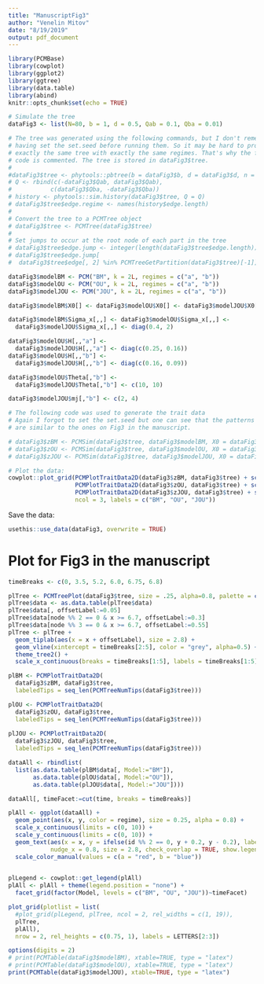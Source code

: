 ```yaml
---
title: "ManuscriptFig3"
author: "Venelin Mitov"
date: "8/19/2019"
output: pdf_document
---
```


```r
library(PCMBase)
library(cowplot)
library(ggplot2)
library(ggtree)
library(data.table)
library(abind)
knitr::opts_chunk$set(echo = TRUE)
```

```r
# Simulate the tree
dataFig3 <- list(N=80, b = 1, d = 0.5, Qab = 0.1, Qba = 0.01)

# The tree was generated using the following commands, but I don't remember
# having set the set.seed before running them. So it may be hard to produce
# exactly the same tree with exactly the same regimes. That's why the following
# code is commented. The tree is stored in dataFig3$tree.
#
#dataFig3$tree <- phytools::pbtree(b = dataFig3$b, d = dataFig3$d, n = dataFig3$N)
# Q <- rbind(c(-dataFig3$Qab, dataFig3$Qab),
#           c(dataFig3$Qba, -dataFig3$Qba))
# history <- phytools::sim.history(dataFig3$tree, Q = Q)
# dataFig3$tree$edge.regime <- names(history$edge.length)
#
# Convert the tree to a PCMTree object
# dataFig3$tree <- PCMTree(dataFig3$tree)
# 
# Set jumps to occur at the root node of each part in the tree
# dataFig3$tree$edge.jump <- integer(length(dataFig3$tree$edge.length))
# dataFig3$tree$edge.jump[
#  dataFig3$tree$edge[, 2] %in% PCMTreeGetPartition(dataFig3$tree)[-1]] <- 1L
```

```r
dataFig3$modelBM <- PCM("BM", k = 2L, regimes = c("a", "b"))
dataFig3$modelOU <- PCM("OU", k = 2L, regimes = c("a", "b"))
dataFig3$modelJOU <- PCM("JOU", k = 2L, regimes = c("a", "b"))

dataFig3$modelBM$X0[] <- dataFig3$modelOU$X0[] <- dataFig3$modelJOU$X0[] <- c(5, 5)

dataFig3$modelBM$Sigma_x[,,] <- dataFig3$modelOU$Sigma_x[,,] <- 
  dataFig3$modelJOU$Sigma_x[,,] <- diag(0.4, 2)

dataFig3$modelOU$H[,,"a"] <- 
  dataFig3$modelJOU$H[,,"a"] <- diag(c(0.25, 0.16))
dataFig3$modelOU$H[,,"b"] <- 
  dataFig3$modelJOU$H[,,"b"] <- diag(c(0.16, 0.09))

dataFig3$modelOU$Theta[,"b"] <- 
  dataFig3$modelJOU$Theta[,"b"] <- c(10, 10)

dataFig3$modelJOU$mj[,"b"] <- c(2, 4)
```

```r
# The following code was used to generate the trait data
# Again I forgot to set the set.seed but one can see that the patterns generated
# are similar to the ones on Fig3 in the manuscript.

# dataFig3$zBM <- PCMSim(dataFig3$tree, dataFig3$modelBM, X0 = dataFig3$modelBM$X0)[, seq_len(PCMTreeNumTips(dataFig3$tree))]
# dataFig3$zOU <- PCMSim(dataFig3$tree, dataFig3$modelOU, X0 = dataFig3$modelOU$X0)[, seq_len(PCMTreeNumTips(dataFig3$tree))]
# dataFig3$zJOU <- PCMSim(dataFig3$tree, dataFig3$modelJOU, X0 = dataFig3$modelJOU$X0)[, seq_len(PCMTreeNumTips(dataFig3$tree))]

# Plot the data:
cowplot::plot_grid(PCMPlotTraitData2D(dataFig3$zBM, dataFig3$tree) + scale_y_continuous(limits = c(0, 10)) + scale_x_continuous(limits = c(0, 10)),
                   PCMPlotTraitData2D(dataFig3$zOU, dataFig3$tree) + scale_y_continuous(limits = c(0, 10)) + scale_x_continuous(limits = c(0, 10)),
                   PCMPlotTraitData2D(dataFig3$zJOU, dataFig3$tree) + scale_y_continuous(limits = c(0, 10)) + scale_x_continuous(limits = c(0, 10)),
                   ncol = 3, labels = c("BM", "OU", "JOU"))
```

Save the data:
```r
usethis::use_data(dataFig3, overwrite = TRUE)
```

# Plot for Fig3 in the manuscript
```r
timeBreaks <- c(0, 3.5, 5.2, 6.0, 6.75, 6.8)

plTree <- PCMTreePlot(dataFig3$tree, size = .25, alpha=0.8, palette = c(a = "red", b = "blue"))
plTree$data <- as.data.table(plTree$data)
plTree$data[, offsetLabel:=0.05]
plTree$data[node %% 2 == 0 & x >= 6.7, offsetLabel:=0.3]
plTree$data[node %% 3 == 0 & x >= 6.7, offsetLabel:=0.55]
plTree <- plTree + 
  geom_tiplab(aes(x = x + offsetLabel), size = 2.8) + 
  geom_vline(xintercept = timeBreaks[2:5], color = "grey", alpha=0.5) +
  theme_tree2() +
  scale_x_continuous(breaks = timeBreaks[1:5], labels = timeBreaks[1:5])

plBM <- PCMPlotTraitData2D(
  dataFig3$zBM, dataFig3$tree, 
  labeledTips = seq_len(PCMTreeNumTips(dataFig3$tree)))

plOU <- PCMPlotTraitData2D(
  dataFig3$zOU, dataFig3$tree, 
  labeledTips = seq_len(PCMTreeNumTips(dataFig3$tree))) 
  
plJOU <- PCMPlotTraitData2D(
  dataFig3$zJOU, dataFig3$tree, 
  labeledTips = seq_len(PCMTreeNumTips(dataFig3$tree))) 

dataAll <- rbindlist(
  list(as.data.table(plBM$data[, Model:="BM"]),
       as.data.table(plOU$data[, Model:="OU"]),
       as.data.table(plJOU$data[, Model:="JOU"])))

dataAll[, timeFacet:=cut(time, breaks = timeBreaks)]

plAll <- ggplot(dataAll) +
  geom_point(aes(x, y, color = regime), size = 0.25, alpha = 0.8) + 
  scale_x_continuous(limits = c(0, 10)) +
  scale_y_continuous(limits = c(0, 10)) +
  geom_text(aes(x = x, y = ifelse(id %% 2 == 0, y + 0.2, y - 0.2), label = label, color = regime), 
            nudge_x = 0.8, size = 2.8, check_overlap = TRUE, show.legend = FALSE) +
  scale_color_manual(values = c(a = "red", b = "blue"))
  

plLegend <- cowplot::get_legend(plAll)
plAll <- plAll + theme(legend.position = "none") + 
  facet_grid(factor(Model, levels = c("BM", "OU", "JOU"))~timeFacet)

plot_grid(plotlist = list(
  #plot_grid(plLegend, plTree, ncol = 2, rel_widths = c(1, 19)), 
  plTree,
  plAll), 
  nrow = 2, rel_heights = c(0.75, 1), labels = LETTERS[2:3])
```

```r
options(digits = 2)
# print(PCMTable(dataFig3$modelBM), xtable=TRUE, type = "latex")
# print(PCMTable(dataFig3$modelOU), xtable=TRUE, type = "latex")
print(PCMTable(dataFig3$modelJOU), xtable=TRUE, type = "latex")
```
